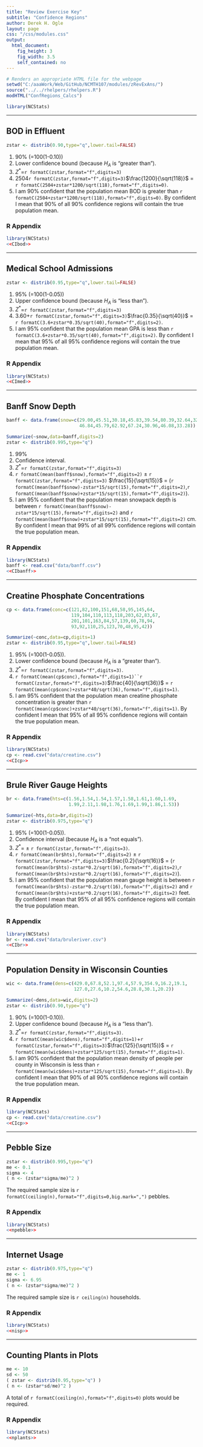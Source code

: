 ```yaml
---
title: "Review Exercise Key"
subtitle: "Confidence Regions"
author: Derek H. Ogle
layout: page
css: "/css/modules.css"
output:
  html_document:
    fig_height: 3
    fig_width: 3.5
    self_contained: no
---
```


```r
# Renders an appropriate HTML file for the webpage
setwd("C:/aaaWork/Web/GitHub/NCMTH107/modules/zRevExAns/")
source("../../rhelpers/rhelpers.R")
modHTML("ConfRegions_Calcs")
```
```r
library(NCStats)
```

----

## BOD in Effluent
```r
zstar <- distrib(0.90,type="q",lower.tail=FALSE)
```

1. 90% (=100(1-0.10))
1. Lower confidence bound (because $H_{A}$ is "greater than").
1. $Z^{*}$=`r formatC(zstar,format="f",digits=3)`
1. 2504`r formatC(zstar,format="f",digits=3)`$\frac{1200}{\sqrt(118)}$ = `r formatC(2504+zstar*1200/sqrt(118),format="f",digits=0)`.
1. I am 90% confident that the population mean BOD is greater than `r formatC(2504+zstar*1200/sqrt(118),format="f",digits=0)`. By confident I mean that 90% of all 90% confidence regions will contain the true population mean.

### R Appendix
```r
library(NCStats)
<<CIbod>>
```

----

## Medical School Admissions
```r
zstar <- distrib(0.95,type="q",lower.tail=FALSE)
```

1. 95% (=100(1-0.05))
1. Upper confidence bound (because $H_{A}$ is "less than").
1. $Z^{*}$=`r formatC(zstar,format="f",digits=3)`
1. 3.60+`r formatC(zstar,format="f",digits=3)`$\frac{0.35}{\sqrt(40)}$ = `r formatC(3.6+zstar*0.35/sqrt(40),format="f",digits=2)`.
1. I am 95% confident that the population mean GPA is less than `r formatC(3.6+zstar*0.35/sqrt(40),format="f",digits=2)`. By confident I mean that 95% of all 95% confidence regions will contain the true population mean.

### R Appendix
```r
library(NCStats)
<<CImed>>
```

----

## Banff Snow Depth
```r
banff <- data.frame(snow=c(29.00,45.51,30.18,45.83,39.54,80.39,32.64,32.89,
                           46.84,45.79,62.92,67.24,30.96,46.08,33.28))
```
```r
Summarize(~snow,data=banff,digits=2)
zstar <- distrib(0.995,type="q")
```

1. 99%
1. Confidence interval.
1. $Z^{*}$=`r formatC(zstar,format="f",digits=3)`
1. `r formatC(mean(banff$snow),format="f",digits=2)` $\pm$ `r formatC(zstar,format="f",digits=3)` $\frac{15}{\sqrt(15)}$ = (`r formatC(mean(banff$snow)-zstar*15/sqrt(15),format="f",digits=2)`,`r formatC(mean(banff$snow)+zstar*15/sqrt(15),format="f",digits=2)`).
1. I am 95% confident that the population mean snowpack depth is between `r formatC(mean(banff$snow)-zstar*15/sqrt(15),format="f",digits=2)` and `r formatC(mean(banff$snow)+zstar*15/sqrt(15),format="f",digits=2)` cm. By confident I mean that 99% of all 99% confidence regions will contain the true population mean.

### R Appendix
```r
library(NCStats)
banff <- read.csv("data/banff.csv")
<<CIbanff>>
```

----

## Creatine Phosphate Concentrations
```r
cp <- data.frame(conc=c(121,82,100,151,68,58,95,145,64,
                        119,104,110,113,118,203,62,83,67,
                        201,101,163,84,57,139,60,78,94,
                        93,92,110,25,123,70,48,95,42))
```
```r
Summarize(~conc,data=cp,digits=1)
zstar <- distrib(0.95,type="q",lower.tail=FALSE)
```

1. 95% (=100(1-0.05)).
1. Lower confidence bound (because $H_{A}$ is a "greater than").
1. $Z^{*}$=`r formatC(zstar,format="f",digits=3)`.
1. `r formatC(mean(cp$conc),format="f",digits=1)``r formatC(zstar,format="f",digits=3)`$\frac{40}{\sqrt(36)}$ = `r formatC(mean(cp$conc)+zstar*40/sqrt(36),format="f",digits=1)`.
1. I am 95% confident that the population mean creatine phosphate concentration is greater than `r formatC(mean(cp$conc)+zstar*40/sqrt(36),format="f",digits=1)`. By confident I mean that 95% of all 95% confidence regions will contain the true population mean.

### R Appendix
```r
library(NCStats)
cp <- read.csv("data/creatine.csv")
<<CIcp>>
```

----

## Brule River Gauge Heights
```r
br <- data.frame(hts=c(1.56,1.54,1.54,1.57,1.58,1.61,1.60,1.69,
                       1.99,2.11,1.98,1.76,1.69,1.99,1.86,1.53))
```
```r
Summarize(~hts,data=br,digits=2)
zstar <- distrib(0.975,type="q")
```

1. 95% (=100(1-0.05)).
1. Confidence interval (because $H_{A}$ is a "not equals").
1. $Z^{*}$= $\pm$ `r formatC(zstar,format="f",digits=3)`.
1. `r formatC(mean(br$hts),format="f",digits=2)` $\pm$ `r formatC(zstar,format="f",digits=3)`$\frac{0.2}{\sqrt(16)}$ = (`r formatC(mean(br$hts)-zstar*0.2/sqrt(16),format="f",digits=2)`,`r formatC(mean(br$hts)+zstar*0.2/sqrt(16),format="f",digits=2)`).
1. I am 95% confident that the population mean gauge height is between `r formatC(mean(br$hts)-zstar*0.2/sqrt(16),format="f",digits=2)` and `r formatC(mean(br$hts)+zstar*0.2/sqrt(16),format="f",digits=2)` feet. By confident I mean that 95% of all 95% confidence regions will contain the true population mean.

### R Appendix
```r
library(NCStats)
br <- read.csv("data/bruleriver.csv")
<<CIbr>>
```

----

## Population Density in Wisconsin Counties
```r
wic <- data.frame(dens=c(429.0,67.8,52.1,97.4,57.9,354.9,16.2,19.1,
                         127.0,27.6,10.2,54.6,28.8,30.1,20.2))
```
```r
Summarize(~dens,data=wic,digits=2)
zstar <- distrib(0.90,type="q")
```

1. 90% (=100(1-0.10)).
1. Upper confidence bound (because $H_{A}$ is a "less than").
1. $Z^{*}$=`r formatC(zstar,format="f",digits=3)`.
1. `r formatC(mean(wic$dens),format="f",digits=1)`+`r formatC(zstar,format="f",digits=3)`$\frac{125}{\sqrt(15)}$ = `r formatC(mean(wic$dens)+zstar*125/sqrt(15),format="f",digits=1)`.
1. I am 90% confident that the population mean density of people per county in Wisconsin is less than `r formatC(mean(wic$dens)+zstar*125/sqrt(15),format="f",digits=1)`. By confident I mean that 90% of all 90% confidence regions will contain the true population mean.

### R Appendix
```r
library(NCStats)
cp <- read.csv("data/creatine.csv")
<<CIcp>>
```

----

## Pebble Size
```r
zstar <- distrib(0.995,type="q")
me <- 0.1
sigma <- 4
( n <- (zstar*sigma/me)^2 )
```

The required sample size is `r formatC(ceiling(n),format="f",digits=0,big.mark=",")` pebbles.

### R Appendix
```r
library(NCStats)
<<npebble>>
```

----

## Internet Usage
```r
zstar <- distrib(0.975,type="q")
me <- 1
sigma <- 6.95
( n <- (zstar*sigma/me)^2 )
```

The required sample size is `r ceiling(n)` households.

### R Appendix
```r
library(NCStats)
<<nisp>>
```

----

## Counting Plants in Plots


\vspace{24pt}
\section*{Counting Plants in Plots}
```r
me <- 10
sd <- 50
( zstar <- distrib(0.95,type="q") )
( n <- (zstar*sd/me)^2 )
```

A total of `r formatC(ceiling(n),format="f",digits=0)` plots would be required.

### R Appendix
```r
library(NCStats)
<<nplants>>
```
